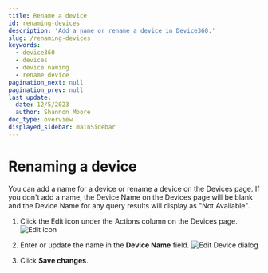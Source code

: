 ```yaml
---
title: Rename a device
id: renaming-devices
description: 'Add a name or rename a device in Device360.'
slug: /renaming-devices
keywords:
  - device360
  - devices
  - device naming
  - rename device
pagination_next: null
pagination_prev: null
last_update:
  date: 12/5/2023
  author: Shannon Moore
doc_type: overview
displayed_sidebar: mainSidebar
---
```

# Renaming a device

You can add a name for a device or rename a device on the Devices page. If you don't add a name, the Device Name on the Devices page will be blank and the Device Name for any query results will display as "Not Available". 

1. Click the Edit icon under the Actions column on the Devices page. 
   ![Edit icon](../images/devices/icon-edit.png)

2. Enter or update the name in the **Device Name** field. 
    ![Edit Device dialog](../images/devices/edit-device.png)

3. Click **Save changes**. 